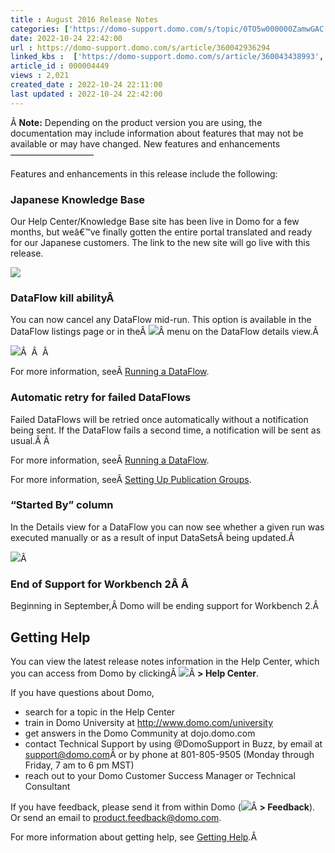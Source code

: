 ```yaml
---
title : August 2016 Release Notes
categories: ['https://domo-support.domo.com/s/topic/0TO5w000000ZamwGAC']
date: 2022-10-24 22:42:00
url : https://domo-support.domo.com/s/article/360042936294
linked_kbs :  ['https://domo-support.domo.com/s/article/360043438993', 'https://domo-support.domo.com/s/article/360042925494', 'https://domo-support.domo.com/s/knowledge-base', 'https://domo-support.domo.com/s/article/360042923034', 'https://domo-support.domo.com/s/article/360043429953', 'https://domo-support.domo.com/s/article/360042922874', 'https://domo-support.domo.com/s/article/360043429933', 'https://domo-support.domo.com/s/article/360042936294', 'https://domo-support.domo.com/s/article/360043429693', 'https://domo-support.domo.com/s/topic/0TO5w000000ZamwGAC', 'https://domo-support.domo.com/s/article/360043429913']
article_id : 000004449
views : 2,021
created_date : 2022-10-24 22:11:00
last updated : 2022-10-24 22:42:00
---
```




Â
**Note:** Depending on the product version you are using, the documentation may include information about features that may not be available or may have changed.
New features and enhancements
-----------------------------


Features and enhancements in this release include the following:


### Japanese Knowledge Base


Our Help Center/Knowledge Base site has been live in Domo for a few months, but weâ€™ve finally gotten the entire portal translated and ready for our Japanese customers. The link to the new site will go live with this release.


![](0.png)


### DataFlow kill abilityÂ


You can now cancel any DataFlow mid-run. This option is available in the DataFlow listings page or in theÂ ![](1.png)Â menu on the DataFlow details view.Â 


![](2.png)Â  Â  Â 


For more information, seeÂ [Running a DataFlow](..\running_a_dataflow\index.html "Running a DataFlow").


### Automatic retry for failed DataFlows


Failed DataFlows will be retried once automatically without a notification being sent. If the DataFlow fails a second time, a notification will be sent as usual.Â Â 


For more information, seeÂ [Running a DataFlow](..\running_a_dataflow\index.html "Running a DataFlow").


For more information, seeÂ [Setting Up Publication Groups](..\setting_up_publication_groups\index.html "Setting Up Publication Groups").


### "Started By" column


In the Details view for a DataFlow you can now see whether a given run was executed manually or as a result of input DataSetsÂ being updated.Â 


![](3.png)Â 


### End of Support for Workbench 2Â Â


Beginning in September,Â Domo will be ending support for Workbench 2.Â 


Getting Help
------------


You can view the latest release notes information in the Help Center, which you can access from Domo by clickingÂ ![](4.png)Â **> Help Center**.


If you have questions about Domo,



* search for a topic in the Help Center
* train in Domo University at [http://www.domo.com/university](http://www.domo.com/university "http://www.domo.com/university")
* get answers in the Domo Community at dojo.domo.com
* contact Technical Support by using @DomoSupport in Buzz, by email at [support@domo.com](mailto:support@domo.com "support@domo.com")Â or by phone at 801-805-9505 (Monday through Friday, 7 am to 6 pm MST)
* reach out to your Domo Customer Success Manager or Technical Consultant


If you have feedback, please send it from within Domo (![](4.png)Â **> Feedback**). Or send an email to [product.feedback@domo.com](mailto:product.feedback@domo.com "product.feedback@domo.com").


For more information about getting help, see [Getting Help](..\getting_help\index.html "Getting Help").Â